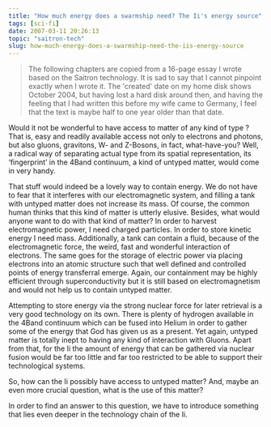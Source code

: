 ```yaml
---
title: "How much energy does a swarmship need? The Ii's energy source"
tags: [sci-fi]
date: 2007-03-11 20:26:13
topic: "saitron-tech"
slug: how-much-energy-does-a-swarmship-need-the-iis-energy-source
---
```



> The following chapters are copied from a 16-page essay I wrote based on the Saitron technology. It is sad to say that I cannot pinpoint exactly when I wrote it.
>The 'created' date on my home disk shows October 2004, but having lost a hard disk around then, and having the feeling that I had written this before my wife came to Germany, I feel that the text is maybe half to one year older than that date.

<TopicToc topicId="saitron-tech" active="How much energy does a swarmship need? The Ii's energy source" />

Would it not be wonderful to have access to matter of any kind of type ? That is, easy and readily available access not only to electrons and photons, but also gluons, gravitons, W- and Z-Bosons, in fact, what-have-you? Well, a radical way of separating actual type from its spatial representation, its ‘fingerprint’ in the 4Band  continuum, a kind of untyped matter, would come in very handy.

That stuff would indeed be a lovely way to contain energy. We do not have to fear that it interferes with our electromagnetic system, and filling a tank with untyped matter does not increase its mass. Of course, the common human thinks that this kind of matter is utterly elusive. Besides, what would anyone want to do with that kind of matter? In order to harvest electromagnetic power, I need charged particles. In order to store kinetic energy I need mass. Additionally, a tank can contain a fluid, because of the electromagnetic force, the weird, fast and wonderful interaction of electrons. The same goes for the storage of electric power via placing electrons into an atomic structure such that well defined and controlled points of energy transferral emerge. Again, our containment may be highly efficient through superconductivity but it is still based on electromagnetism and would not help us to contain untyped matter.

Attempting to store energy via the strong nuclear force for later retrieval is a very good technology on its own. There is plenty of hydrogen available in the 4Band continuum which can be fused into Helium in order to gather some of the energy that God has given us as a present. Yet again, untyped matter is totally inept to having any kind of interaction with Gluons. Apart from that, for the Ii the amount of energy that can be gathered via nuclear fusion would be far too little and far too restricted to be able to support their technological systems.

So, how can the Ii possibly have access to untyped matter? And, maybe an even more crucial question, what is the use of this matter?

In order to find an answer to this question, we have to introduce something that lies even deeper in the technology chain of the Ii. 